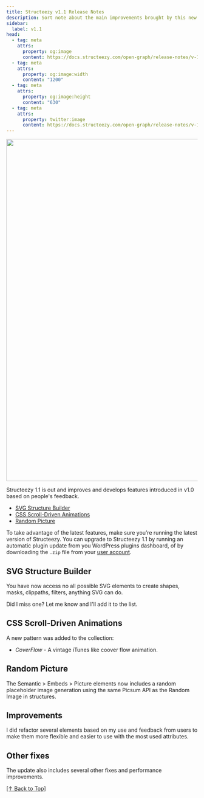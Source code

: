 ```yaml
---
title: Structeezy v1.1 Release Notes
description: Sort note about the main improvements brought by this new version.
sidebar:
  label: v1.1
head:
  - tag: meta
    attrs:
      property: og:image
      content: https://docs.structeezy.com/open-graph/release-notes/v-1-1-0.png
  - tag: meta
    attrs:
      property: og:image:width
      content: "1200"
  - tag: meta
    attrs:
      property: og:image:height
      content: "630"
  - tag: meta
    attrs:
      property: twitter:image
      content: https://docs.structeezy.com/open-graph/release-notes/v-1-1-0.png
---
```


<Image
      src={release}
      alt=""
      format="avif"
      quality="mid"
      width="900"
    />

Structeezy 1.1 is out and improves and develops features introduced in v1.0 based on people's feedback.

- [SVG Structure Builder](#svg-structure-builder)
- [CSS Scroll-Driven Animations](#css-scroll-driven-animations)
- [Random Picture](#random-picture)

To take advantage of the latest features, make sure you’re running the latest version of Structeezy. You can upgrade to Structeezy 1.1 by running an automatic plugin update from you WordPress plugins dashboard, of by downloading the `.zip` file from your [user account](https://structeezy.com/my-account/).

## SVG Structure Builder

You have now access no all possible SVG elements to create shapes, masks, clippaths, filters, anything SVG can do.

Did I miss one? Let me know and I'll add it to the list.

## CSS Scroll-Driven Animations

A new pattern was added to the collection:
* *CoverFlow* - A vintage iTunes like coover flow animation.

## Random Picture

The Semantic > Embeds > Picture elements now includes a random placeholder image generation using the same Picsum API as the Random Image in structures.

## Improvements

I did refactor several elements based on my use and feedback from users to make them more flexible and easier to use with the most used attributes. 

## Other fixes

The update also includes several other fixes and performance improvements.

[[↑ Back to Top]](#top)